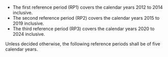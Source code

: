 * The first reference period (RP1) covers the calendar years 2012 to 2014 inclusive.
* The second reference period (RP2) covers the calendar years 2015 to 2019 inclusive. 
* The third reference period (RP3) covers the calendar years 2020 to 2024 inclusive. 

Unless decided otherwise, the following reference periods shall be of five calendar years. 
